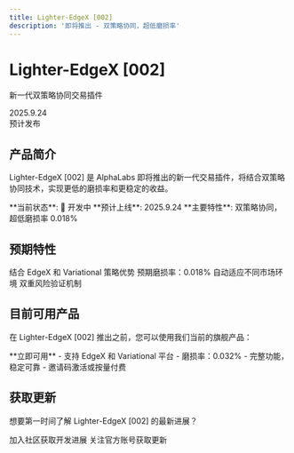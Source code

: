 ```yaml
---
title: Lighter-EdgeX [002]
description: '即将推出 - 双策略协同，超低磨损率'
---
```


<div className="product-hero">
  <h1 className="hero-title">Lighter-EdgeX [002]</h1>
  <p className="hero-subtitle">新一代双策略协同交易插件</p>
  <div className="hero-date">
    <div className="date-box">2025.9.24</div>
    <div className="date-label">预计发布</div>
  </div>
</div>

## 产品简介

Lighter-EdgeX [002] 是 AlphaLabs 即将推出的新一代交易插件，将结合双策略协同技术，实现更低的磨损率和更稳定的收益。

<Info>
  **当前状态**: 🔧 开发中
  **预计上线**: 2025.9.24
  **主要特性**: 双策略协同，超低磨损率 0.018%
</Info>

## 预期特性

<CardGroup cols={2}>
  <Card title="双策略协同" icon="merge">
    结合 EdgeX 和 Variational 策略优势
  </Card>
  <Card title="超低磨损率" icon="chart-line-down">
    预期磨损率：0.018%
  </Card>
  <Card title="智能切换" icon="brain">
    自动适应不同市场环境
  </Card>
  <Card title="风险控制" icon="shield">
    双重风险验证机制
  </Card>
</CardGroup>

## 目前可用产品

在 Lighter-EdgeX [002] 推出之前，您可以使用我们当前的旗舰产品：

<Card title="EdgeX-Variational [001]" icon="rocket" href="/products/edgex-variational">
  **立即可用** - 支持 EdgeX 和 Variational 平台
  - 磨损率：0.032%
  - 完整功能，稳定可靠
  - 邀请码激活或按量付费
</Card>

## 获取更新

想要第一时间了解 Lighter-EdgeX [002] 的最新进展？

<CardGroup cols={2}>
  <Card title="Telegram 群组" icon="users" href="https://t.co/ZNnay6dnxz">
    加入社区获取开发进展
  </Card>
  <Card title="X (Twitter)" icon="x-twitter" href="https://x.com/Alpha_alabs">
    关注官方账号获取更新
  </Card>
</CardGroup>
